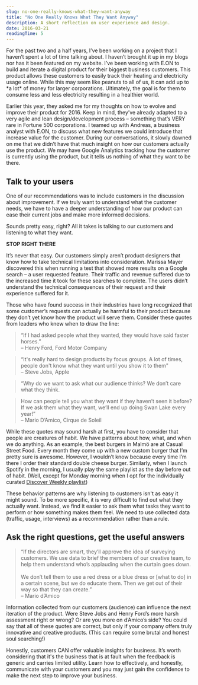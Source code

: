 ```yaml
---
slug: no-one-really-knows-what-they-want-anyway
title: "No One Really Knows What They Want Anyway"
description: A short reflection on user experience and design.
date: 2016-03-21
readingTime: 5
---
```


For the past two and a half years, I’ve been working on a project that I haven’t spent a lot of time talking about. I haven’t brought it up in my blogs nor has it been featured on my website. I’ve been working with E.ON to build and iterate a digital product for their biggest business customers. This product allows these customers to easily track their heating and electricity usage online. While this may seem like peanuts to all of us, it can add up to \*a lot\* of money for larger corporations. Ultimately, the goal is for them to consume less and less electricity resulting in a healthier world.

Earlier this year, they asked me for my thoughts on how to evolve and improve their product for 2016. Keep in mind, they’ve already adapted to a very agile and lean design/development process &#8211; something that’s VERY rare in Fortune 500 corporations. I teamed up with Andreas, a business analyst with E.ON, to discuss what new features we could introduce that increase value for the customer. During our conversations, it slowly dawned on me that we didn’t have that much insight on how our customers actually use the product. We may have Google Analytics tracking how the customer is currently using the product, but it tells us nothing of what they want to be there.

## Talk to your users

One of our recommendations was to include customers in the discussion about improvement. If we truly want to understand what the customer needs, we have to have a deeper understanding of how our product can ease their current jobs and make more informed decisions.

Sounds pretty easy, right? All it takes is talking to our customers and listening to what they want.

**STOP RIGHT THERE**

It’s never that easy. Our customers simply aren’t product designers that know how to take technical limitations into consideration. Marissa Mayer discovered this when running a test that showed more results on a Google search &#8211; a user requested feature. Their traffic and revenue suffered due to the increased time it took for these searches to complete. The users didn’t understand the technical consequences of their request and their experience suffered for it.

Those who have found success in their industries have long recognized that some customer’s requests can actually be harmful to their product because they don’t yet know how the product will serve them. Consider these quotes from leaders who knew when to draw the line:

> “If I had asked people what they wanted, they would have said faster horses.”   
> &#8211; Henry Ford, Ford Motor Company

> “It's really hard to design products by focus groups. A lot of times, people don't know what they want until you show it to them"   
> &#8211; Steve Jobs, Apple

> “Why do we want to ask what our audience thinks? We don’t care what they think.

> How can people tell you what they want if they haven’t seen it before? If we ask them what they want, we’ll end up doing Swan Lake every year!”   
> &#8211; Mario D’Amico, Cirque de Soleil

While these quotes may sound harsh at first, you have to consider that people are creatures of habit. We have patterns about how, what, and when we do anything. As an example, the best burgers in Malmö are at Casual Street Food. Every month they come up with a new custom burger that I’m pretty sure is awesome. However, I wouldn’t know because every time I’m there I order their standard double cheese burger. Similarly, when I launch Spotify in the morning, I usually play the same playlist as the day before out of habit. (Well, except for Monday morning when I opt for the individually curated <a href="https://open.spotify.com/user/lepetitgarcon/playlist/1RaYrDa7kIOG8mwgP9bfDz" target="_blank">Discover Weekly playlist</a>)

These behavior patterns are why listening to customers isn't as easy it might sound. To be more specific, it is very difficult to find out what they actually want. Instead, we find it easier to ask them what tasks they want to perform or how something makes them feel. We need to use collected data (traffic, usage, interviews) as a recommendation rather than a rule.

## Ask the right questions, get the useful answers

> “If the directors are smart, they’ll approve the idea of surveying customers. We use data to brief the members of our creative team, to help them understand who’s applauding when the curtain goes down.<br /><br />
We don’t tell them to use a red dress or a blue dress or [what to do] in a certain scene, but we do educate them. Then we get out of their way so that they can create.”   
> &#8211; Mario d’Amico

Information collected from our customers (audience) can influence the next iteration of the product. Were Steve Jobs and Henry Ford’s more harsh assessment right or wrong? Or are you more on d’Amico’s side? You could say that all of these quotes are correct, but only if your company offers truly innovative and creative products. (This can require some brutal and honest soul searching!)

Honestly, customers CAN offer valuable insights for business. It’s worth considering that it's the business that is at fault when the feedback is generic and carries limited utility. Learn how to effectively, and honestly, communicate with your customers and you may just gain the confidence to make the next step to improve your business.